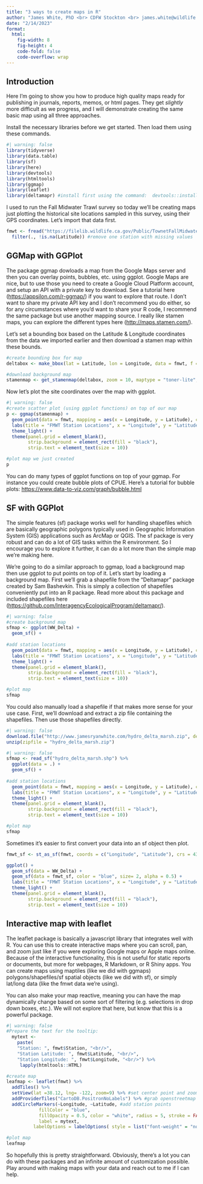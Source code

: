 ```yaml
---
title: "3 ways to create maps in R"
author: "James White, PhD <br> CDFW Stockton <br> james.white@wildlife.ca.gov"
date: "2/14/2023"
format: 
  html:
    fig-width: 8
    fig-height: 4
    code-fold: false
    code-overflow: wrap
---
```


## Introduction

Here I'm going to show you how to produce high quality maps ready for publishing in journals, reports, memos, or html pages. They get *slightly* more difficult as we progress, and I will demonstrate creating the same basic map using all three approaches.

Install the necessary libraries before we get started. Then load them using these commands.

```r
#| warning: false
library(tidyverse)
library(data.table)
library(sf)
library(here)
library(devtools)
library(htmltools)
library(ggmap)
library(leaflet)
library(deltamapr) #install first using the command:  devtools::install_github("InteragencyEcologicalProgram/deltamapr")
```

I used to run the Fall Midwater Trawl survey so today we'll be creating maps just plotting the historical site locations sampled in this survey, using their GPS coordinates. Let's import that data first.

```r
fmwt <- fread("https://filelib.wildlife.ca.gov/Public/TownetFallMidwaterTrawl/FMWT%20Data/FMWT_Station_Locations.csv") %>%
  filter(., !is.na(Latitude)) #remove one station with missing values
```

## GGMap with GGPlot

The package ggmap dowloads a map from the Google Maps server and then you can overlay points, bubbles, etc. using ggplot. Google Maps are nice, but to use those you need to create a Google Cloud Platform account, and setup an API with a private key to download. See a tutorial here (<https://appsilon.com/r-ggmap/>) if you want to explore that route. I don't want to share my private API key and I don't recommend you do either, so for any circumstances where you'd want to share your R code, I recommend the same package but use another mapping source. I really like stamen maps, you can explore the different types here (<http://maps.stamen.com/>).

Let's set a bounding box based on the Latitude & Longitude coordinates from the data we imported earlier and then download a stamen map within these bounds.

```r
#create bounding box for map
deltabox <- make_bbox(lat = Latitude, lon = Longitude, data = fmwt, f = c(.10, .03)) #sets bounding box based on station coordinates, f value adds a buffer around the perimeter

#download background map
stamenmap <- get_stamenmap(deltabox, zoom = 10, maptype = "toner-lite", force = TRUE, crop = TRUE)
```

Now let's plot the site coordinates over the map with ggplot.

```r
#| warning: false
#create scatter plot (using ggplot functions) on top of our map
p <- ggmap(stamenmap) +
  geom_point(data = fmwt, mapping = aes(x = Longitude, y = Latitude), color = "blue", size= 2, alpha = 0.5) +
  labs(title = "FMWT Station Locations", x = "Longitude", y = "Latitude") +
  theme_light() +
  theme(panel.grid = element_blank(),
        strip.background = element_rect(fill = "black"),
        strip.text = element_text(size = 10))

#plot map we just created
p
```

You can do many types of ggplot functions on top of your ggmap. For instance you could create bubble plots of CPUE. Here's a tutorial for bubble plots: <https://www.data-to-viz.com/graph/bubble.html>

## SF with GGPlot

The simple features (sf) package works well for handling shapefiles which are basically geographic polygons typically used in Geographic Information System (GIS) applications such as ArcMap or QGIS. The sf package is very robust and can do a lot of GIS tasks within the R environment. So I encourage you to explore it further, it can do a lot more than the simple map we're making here.

We're going to do a similar approach to ggmap, load a background map then use ggplot to put points on top of it. Let's start by loading a background map. First we'll grab a shapefile from the "Deltamapr" package created by Sam Bashevkin. This is simply a collection of shapefiles conveniently put into an R package. Read more about this package and included shapefiles here (<https://github.com/InteragencyEcologicalProgram/deltamapr/>).

```r
#| warning: false
#create background map
sfmap <- ggplot(WW_Delta) +
  geom_sf() +
  
#add station locations
  geom_point(data = fmwt, mapping = aes(x = Longitude, y = Latitude), color = "blue", size= 2, alpha = 0.5) +
  labs(title = "FMWT Station Locations", x = "Longitude", y = "Latitude") +
  theme_light() +
  theme(panel.grid = element_blank(),
        strip.background = element_rect(fill = "black"),
        strip.text = element_text(size = 10))

#plot map
sfmap
```
You could also manually load a shapefile if that makes more sense for your use case. First, we'll download and extract a zip file containing the shapefiles. Then use those shapefiles directly.

```r
#| warning: false
download.file("http://www.jamesryanwhite.com/hydro_delta_marsh.zip", destfile = "./hydro_delta_marsh.zip")
unzip(zipfile = "hydro_delta_marsh.zip")
```

```r
#| warning: false
sfmap <- read_sf("hydro_delta_marsh.shp") %>%
  ggplot(data = .) +
  geom_sf() +
  
#add station locations
  geom_point(data = fmwt, mapping = aes(x = Longitude, y = Latitude), color = "blue", size= 2, alpha = 0.5) +
  labs(title = "FMWT Station Locations", x = "Longitude", y = "Latitude") +
  theme_light() +
  theme(panel.grid = element_blank(),
        strip.background = element_rect(fill = "black"),
        strip.text = element_text(size = 10))

#plot map
sfmap
```
Sometimes it's easier to first convert your data into an sf object then plot.
```r
fmwt_sf <- st_as_sf(fmwt, coords = c("Longitude", "Latitude"), crs = 4326)

ggplot() +
  geom_sf(data = WW_Delta) +
  geom_sf(data = fmwt_sf, color = "blue", size= 2, alpha = 0.5) +
  labs(title = "FMWT Station Locations", x = "Longitude", y = "Latitude") +
  theme_light() +
  theme(panel.grid = element_blank(),
        strip.background = element_rect(fill = "black"),
        strip.text = element_text(size = 10))
```

## Interactive map with leaflet

The leaflet package is basically a javascript library that integrates well with R. You can use this to create interactive maps where you can scroll, pan, and zoom just like if you were exploring Google maps or Apple maps online. Because of the interactive functionality, this is not useful for static reports or documents, but more for webpages, R Markdown, or R Shiny apps. You can create maps using maptiles (like we did with ggmaps) polygons/shapefiles/sf spatial objects (like we did with sf), or simply lat/long data (like the fmwt data we're using).

You can also make your map reactive, meaning you can have the map dynamically change based on some sort of filtering (e.g. selections in drop down boxes, etc.). We will not explore that here, but know that this is a powerful package.

```r
#| warning: false
#Prepare the text for the tooltip:
  mytext <- 
    paste(
    "Station: ", fmwt$Station, "<br/>", 
    "Station Latitude: ", fmwt$Latitude, "<br/>",
    "Station Longitude: ", fmwt$Longitude, "<br/>") %>%
     lapply(htmltools::HTML)

#create map
leafmap <- leaflet(fmwt) %>%
  addTiles() %>%
  setView(lat =38.12, lng= -122, zoom=9) %>% #set center point and zoom level
  addProviderTiles("CartoDB.PositronNoLabels") %>% #grab openstreetmap tiles
  addCircleMarkers(~Longitude, ~Latitude, #add station points
            fillColor = "blue", 
            fillOpacity = 0.5, color = "white", radius = 5, stroke = FALSE, weight = 1,
            label = mytext,
          labelOptions = labelOptions( style = list("font-weight" = "normal", padding = "3px 8px"), textsize = "13px", direction = "auto"))

#plot map
leafmap
```


So hopefully this is pretty straightforward. Obviously, there's a lot you can do with these packages and an infinite amount of customization possible. Play around with making maps with your data and reach out to me if I can help.